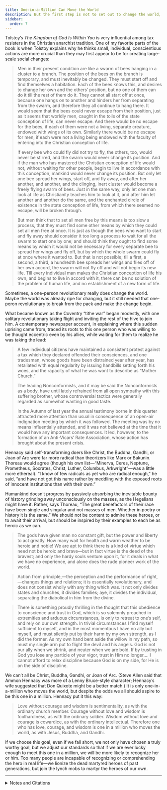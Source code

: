 ```yaml
---
title: One-in-a-Million Can Move the World
description: But the first step is not to set out to change the world, but to develop such a character.
sidebar:
  order: 7
---
```


Tolstoy’s <i>The Kingdom of God Is Within You</i> is very influential among tax resisters in the Christian anarchist tradition.
One of my favorite parts of the book is when Tolstoy explains why he thinks small, individual, conscientious actions are more crucial than they may first appear to be for creating large-scale social changes:

> Men in their present condition are like a swarm of bees hanging in a cluster to a branch.
> The position of the bees on the branch is temporary, and must inevitably be changed.
> They must start off and find themselves a habitation.
> Each of the bees knows this, and desires to change her own and the others’ position, but no one of them can do it till the rest of them do it.
> They cannot all start off at once, because one hangs on to another and hinders her from separating from the swarm, and therefore they all continue to hang there.
> It would seem that the bees could never escape from their position, just as it seems that worldly men, caught in the toils of the state conception of life, can never escape.
> And there would be no escape for the bees, if each of them were not a living, separate creature, endowed with wings of its own.
> Similarly there would be no escape for men, if each were not a living being endowed with the faculty of entering into the Christian conception of life.
> 
> If every bee who could fly did not try to fly, the others, too, would never be stirred, and the swarm would never change its position.
> And if the man who has mastered the Christian conception of life would not, without waiting for other people, begin to live in accordance with this conception, mankind would never change its position.
> But only let one bee spread her wings, start off, and fly away, and after her another, and another, and the clinging, inert cluster would become a freely flying swarm of bees.
> Just in the same way, only let one man look at life as Christianity teaches him to look at it, and after him let another and another do the same, and the enchanted circle of existence in the state conception of life, from which there seemed no escape, will be broken through.
> 
> But men think that to set all men free by this means is too slow a process, that they must find some other means by which they could set all men free at once.
> It is just as though the bees who want to start and fly away should consider it too long a process to wait for all the swarm to start one by one; and should think they ought to find some means by which it would not be necessary for every separate bee to spread her wings and fly off, but by which the whole swarm could fly at once where it wanted to.
> But that is not possible; till a first, a second, a third, a hundredth bee spreads her wings and flies off of her own accord, the swarm will not fly off and will not begin its new life.
> Till every individual man makes the Christian conception of life his own, and begins to live in accord with it, there can be no solution of the problem of human life, and no establishment of a new form of life.

Sometimes, a one-person revolutionary really does change the world.
Maybe the world was already ripe for changing, but it still needed that one-peron revolutionary to break from the pack and make the change begin.

What became known as the Coventry “tithe war” began modestly, with one solitary revolutionary taking flight and inviting the rest of the hive to join him.
A contemporary newspaper account, in explaining where this sudden uprising came from, traced its roots to this one person who was willing to be thought eccentric even by his allies, while waiting for them to realize he was taking the lead:

> A few individual citizens have maintained a consistent protest against a tax which they declared offended their consciences, and one tradesman, whose goods have been distrained year after year, has retaliated with equal regularity by issuing handbills setting forth his woes, and the rapacity of what he was wont to describe as “Mother Church.”
>
> The leading Nonconformists, and it may be said the Nonconformists as a body, have until lately refrained from all open sympathy with this suffering brother, whose controversial tactics were generally regarded as somewhat wanting in good taste.
>
> In the Autumn of last year the annual testimony borne in this quarter attracted more attention than usual in consequence of an open-air indignation meeting by which it was followed.
> The meeting was by no means influentially attended, and it was not believed at the time that it would have any important consequences.
> It led, however, to the formation of an Anti-Vicars’ Rate Association, whose action has brought about the present crisis.

Hennacy said self-transforming doers like Christ, the Buddha, Gandhi, or Joan of Arc were far more radical than theorizers like Marx or Bakunin.
Thoreau would agree (though his own list—“Minerva, Ceres, Neptune, Prometheus, Socrates, Christ, Luther, Columbus, Arkwright”—was a little more ethereal).
“I know of few radicals as yet who are radical enough,” he said, “and have not got this name rather by meddling with the exposed roots of innocent institutions than with their own.”

Humankind doesn’t progress by passively absorbing the inevitable bounty of history grinding away unconsciously on the masses, as the Hegelians might have it.
Rather, says Thoreau, “The great benefactors of their race have been single and singular and not masses of men.
Whether in poetry or history it is the same.”
We should not be content to admire these heroes, or to await their arrival, but should be inspired by their examples to each be as heroic as we can.

> The gods have given man no constant gift, but the power and liberty to act greatly.
> How many wait for health and warm weather to be heroic and noble!
> We are apt to think there is a kind of virtue which need not be heroic and brave—but in fact virtue is the deed of the bravest; and only the hardy souls venture upon it, for it deals in what we have no experience, and alone does the rude pioneer work of the world.

> Action from principle,—the perception and the performance of right,—changes things and relations; it is essentially revolutionary, and does not consist wholly with any thing which was.
> It not only divides states and churches, it divides families; aye, it divides the individual, separating the diabolical in him from the divine.

> There is something proudly thrilling in the thought that this obedience to conscience and trust in God, which is so solemnly preached in extremities and arduous circumstances, is only to retreat to one’s self, and rely on our own strength.
> In trivial circumstances I find myself sufficient to myself, and in the most momentous I have no ally but myself, and must silently put by their harm by my own strength, as I did the former.
> As my own hand bent aside the willow in my path, so must my single arm put to flight the devil and his angels.
> God is not our ally when we shrink, and neuter when we are bold.
> If by trusting in God you lose any particle of your vigor, trust in Him no longer.…
> I cannot afford to relax discipline because God is on my side, for He is on the side of discipline.

We can’t all be Christ, Buddha, Gandhi, or Joan of Arc.
(Steve Allen said that Ammon Hennacy was more of a Lenny Bruce-style character; Hennacy’s wife suggested that Don Quixote might be a better match.)
It is only one-in-a-million who moves the world, but despite the odds we all should aspire to be this one in a million.
Hennacy put it this way:

> Love without courage and wisdom is sentimentality, as with the ordinary church member.
> Courage without love and wisdom is foolhardiness, as with the ordinary soldier.
> Wisdom without love and courage is cowardice, as with the ordinary intellectual.
> Therefore one who has love, courage, and wisdom is one in a million who moves the world, as with Jesus, Buddha, and Gandhi.

If we choose this goal, even if we fall short, we not only have chosen a truly worthy goal, but we adjust our standards so that if we are ever lucky enough to meet this one in a million, we will be more likely to recognize her or him.
Too many people are incapable of recognizing or comprehending the hero in real life—we lionize the dead martyred heroes of past generations, but join the lynch mobs to martyr the heroes of our own.

<Aside type="tip" title="Wikipedia">
  <WikipediaBadge title="Leo Tolstoy" />
  <WikipediaBadge title="The Kingdom of God Is Within You" />
  <WikipediaBadge title="Christian anarchism" />
  <WikipediaBadge title="Henry David Thoreau" />
  <WikipediaBadge title="Ammon Hennacy" />
  <WikipediaBadge title="Great man theory" />
  <WikipediaBadge title="Steve Allen" />
  <WikipediaBadge title="Lenny Bruce" />
  <WikipediaBadge title="Alonso Quijano" />
</Aside>

---

<details>
<summary>Notes and Citations</summary>

* Tolstoy, Leo [“The Kingdom of God Is Within You”](https://sniggle.net/TPL/index5.php?entry=tkogiwy) (Constance Garnett translation, 1894), pp. 214–15
* [“Coventry’s Church War”](https://timesmachine.nytimes.com/timesmachine/1882/09/29/102789724.pdf?pdf_redirect=true&ip=0) <i>New York Times</i> 29 September 1882 (reprinted from the <i>London Times</i>)
* Hennacy, Ammon [“A Final Word from the Author”](https://archive.org/details/bookofammon0000ammo/page/n10/mode/1up) <i>The Book of Ammon</i> (1970) front matter
* Thoreau. H.D. [“Reform and the Reformers”](https://sniggle.net/TPL/index5.php?entry=reformers)
* Thoreau. H.D. [“Sir Walter Raleigh”](https://sniggle.net/TPL/index5.php?entry=raleigh)
* Thoreau, H.D. [“Resistance to Civil Government”](https://sniggle.net/TPL/index5.php?entry=rtcg)
* Thoreau, H.D., [29 January 1841 journal entry](https://sniggle.net/TPL/index5.php?entry=excerpts02#29Jan41), from <i>The Price of Freedom</i> (2008) pp. 26–27
* Hennacy, Ammon “I Meet James Hussey” <i>The Book of Ammon</i> (1970) [p. 136](https://archive.org/details/bookofammon0000ammo/page/136/mode/1up)

</details>
